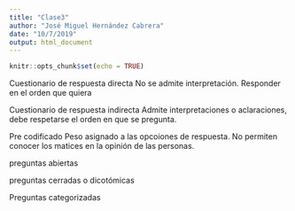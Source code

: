 ```yaml
---
title: "Clase3"
author: "José Miguel Hernández Cabrera"
date: "10/7/2019"
output: html_document
---
```


```r
knitr::opts_chunk$set(echo = TRUE)
```

Cuestionario de respuesta directa
No se admite interpretación. Responder en el orden que quiera

Cuestionario de respuesta indirecta
Admite interpretaciones o aclaraciones, debe respetarse el orden en que se pregunta.

Pre codificado
Peso asignado a las opcoiones de respuesta. No permiten conocer los matices en la opinión de las personas.

preguntas abiertas

preguntas cerradas o dicotómicas

Preguntas categorizadas



